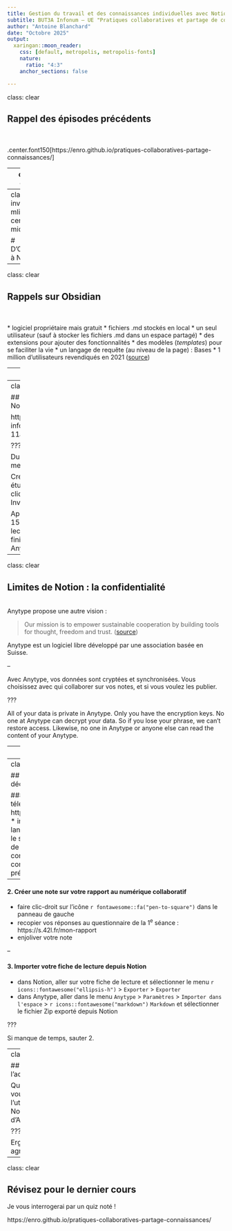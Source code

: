 ```yaml
---
title: Gestion du travail et des connaissances individuelles avec Notion
subtitle: BUT3A Infonum – UE "Pratiques collaboratives et partage de connaissances"
author: "Antoine Blanchard"
date: "Octobre 2025"
output:
  xaringan::moon_reader:
    css: [default, metropolis, metropolis-fonts]
    nature:
      ratio: "4:3"
    anchor_sections: false

---
```

class: clear

## Rappel des épisodes précédents
<br />
<br />
.center.font150[https://enro.github.io/pratiques-collaboratives-partage-connaissances/]


---
class: clear

## Petit échauffement
<br />
<br />
Vous avez un RDV avec votre collègue Nadia dans 3 semaines. Vous avez mis du temps à décrocher ce RDV et souhaitez discuter de nombreux sujets avec elle.
<br />
<br />
<br />
.center.font150[Comment faites-vous pour n'oublier aucun point à aborder ?]

???

Réfléchir ensemble aux solutions : feuille volante, cahier, Google Drive, Obsidian

---
class: inverse, mline, center, middle

# D'Obsidian à Notion
---
class: clear

## Rappels sur Obsidian
<br />
<br />
* logiciel propriétaire mais gratuit
* fichiers .md stockés en local
* un seul utilisateur (sauf à stocker les fichiers .md dans un espace partagé)
* des extensions pour ajouter des fonctionnalités
* des modèles (*templates*) pour se faciliter la vie
* un langage de requête (au niveau de la page) : Bases
* 1 million d'utilisateurs revendiqués en 2021 ([source](https://www.fastcompany.com/90960653/why-people-are-obsessed-with-obsidian-the-indie-darling-of-notetaking-apps))

---
class: clear

## Notion
<br />
<br />

* outil payant dans le cloud (SaaS)
* pas d'accès aux fichiers source
* collaboratif
* des modèles (*templates*) pour se faciliter la vie
* des fonctionnalités de requête simples d'emploi
* 100 millions d'utilisateurs revendiqués en 2024 ([source](https://www.notion.com/blog/100-million-of-you))

---
class: clear

## On s'y met ? À la découverte de Notion !

https://www.notion.so/but-infonum/Accueil-11a056bf9f7580bbaa6fde3d2086a389

???

Dupliquer l'ensemble de l'activité avec le menu "Dupliquer l'espace d'équipe".

Créer un accès invité pour chaque étudiant·e : en haut à droite de la page, cliquez sur Partager, puis sur le bouton Inviter (avec les droits "Accès complet")

Après 1h : ils ont lu leur texte
Pause de 15'
Après 2h : ils ont fini leur fiche de lecture
Pause de 10'
Après 3h : ils ont fini l'activité Notion et ont installé Anytype

---
class: clear

## Limites de Notion : la confidentialité
<br />
Anytype propose une autre vision :

> Our mission is to empower sustainable cooperation by building tools for thought, freedom and trust. ([source](https://anytype.io/why/mission/))

Anytype est un logiciel libre développé par une association basée en Suisse.

--

Avec Anytype, vos données sont cryptées et synchronisées. Vous choisissez avec qui collaborer sur vos notes, et si vous voulez les publier.

???

All of your data is private in Anytype. Only you have the encryption keys. No one at Anytype can decrypt your data. So if you lose your phrase, we can’t restore access. Likewise, no one in Anytype or anyone else can read the content of your Anytype.

---
class: clear

## Anytype en vidéo
<br />
<br />
.center[<iframe title="vimeo-player" src="https://player.vimeo.com/video/848056412?h=7ee3b08a5c" width="640" height="360" frameborder="0"    allowfullscreen></iframe>]

---
class: clear

## On s'y met ? À la découverte d'Anytype !

#### 1. Installer Anytype
* télécharger Anytype sur https://download.anytype.io/
* installer le logiciel et le lancer
* créer un compte et le sécuriser avec une phrase de récupération (à conserver confidentiellement et précieusement)

--

#### 2. Créer une note sur votre rapport au numérique collaboratif

* faire clic-droit sur l'icône `r fontawesome::fa("pen-to-square")` dans le panneau de gauche
* recopier vos réponses au questionnaire de la 1<sup>e</sup> séance : https://s.42l.fr/mon-rapport
* enjoliver votre note

--

#### 3. Importer votre fiche de lecture depuis Notion

* dans Notion, aller sur votre fiche de lecture et sélectionner le menu `r icons::fontawesome("ellipsis-h")` > `Exporter` > `Exporter`
* dans Anytype, aller dans le menu `Anytype` > `Paramètres` > `Importer dans l'espace` > `r icons::fontawesome("markdown")` `Markdown` et sélectionner le fichier Zip exporté depuis Notion

???

Si manque de temps, sauter 2.

---
class: clear

## Bilan de l'activité

Que pensez-vous de l'utilisation de Notion ? Et d'Anytype ?

???

Ergonomique, agréable…

---
class: clear

## Révisez pour le dernier cours

Je vous interrogerai par un quiz noté !

https://enro.github.io/pratiques-collaboratives-partage-connaissances/
